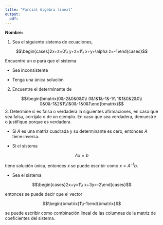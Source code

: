 ```yaml
---
title: "Parcial Algebra lineal"
output:
  pdf:
---
```


**Nombre:**


1. Sea el siguiente sistema de ecuaciones,

$$\begin{cases}2x+z=0\\
y+z=1\\
x+y+\alpha z=-1\end{cases}$$


Encuentre un $\alpha$ para que el sistema 

+ Sea inconsistente

+ Tenga una única solución
2. Encuentre el determinante de 

$$\begin{bmatrix}0&-2&0&0&0\\
0&1&1&-1&-1\\
1&1&0&2&0\\ 0&0&-1&2&1\\1&0&-1&0&1\end{bmatrix}$$
3. Determine si es falsa o verdadera la siguientes afirmaciones, en caso que sea falsa, corrijala o de un ejemplo. En caso que sea verdadera, demuestre o justifique porque es verdadera.


- Si $A$ es una matriz cuadrada y su determinante es cero, entonces $A$ tiene inversa.

- Si el sistema 

$$Ax=b$$

tiene solución única, entonces $x$ se puede escribir como $x=A^{-1}b$.

- Sea el sistema 

$$\begin{cases}2x+y=1\\
x+3y=-2\end{cases}$$

entonces se puede decir que el vector 

$$\begin{bmatrix}1\\-1\end{bmatrix}$$ 

se puede escribir como combinación lineal de las columnas de la matriz de coeficientes del sistema.